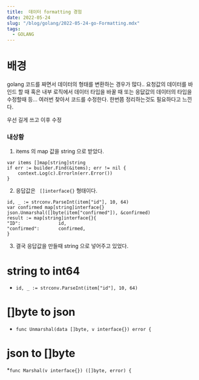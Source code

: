 ```yaml
---
title:  데이터 formatting 경험
date: 2022-05-24
slug: "/blog/golang/2022-05-24-go-Formatting.mdx"
tags:
  - GOLANG
---
```


# 배경
golang 코드를 짜면서 데이터의 형태를 변환하는 경우가 많다..
요청값의 데이터를 바인드 할 때
혹은 내부 로직에서 데이터 타입을 바꿀 때
또는 응닶값의 데이터의 타입을 수정할때 등... 여러번 찾아서 코드를 수정한다.
한번쯤 정리하는것도 필요하다고 느낀다.

우선 길게 쓰고
이후 수정

### 내상황
1. items 의 map 값을 string 으로 받았다.
```
var items []map[string]string
if err := builder.Find(&items); err != nil {
	context.Log(c).Errorln(err.Error())
}
```

2. 응답값은 ` []interface{}` 형태이다.
```
id, _ := strconv.ParseInt(item["id"], 10, 64)
var confirmed map[string]interface{}
json.Unmarshal([]byte(item["confirmed"]), &confirmed)
result := map[string]interface{}{
"ID":              id,
"confirmed":       confirmed,
}
```
3. 결국 응답값을 만들때 string 으로 넣어주고 있었다.

# string to int64
* `id, _ := strconv.ParseInt(item["id"], 10, 64)`
# []byte to json
* `func Unmarshal(data []byte, v interface{}) error {`
# json to []byte
*`func Marshal(v interface{}) ([]byte, error) {`